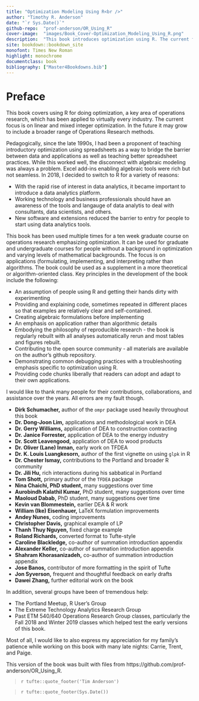 ```yaml
---
title: "Optimization Modeling Using R<br />"
author: "Timothy R. Anderson"
date: "`r Sys.Date()`"
github-repo:  "prof-anderson/OR_Using_R"
cover-image:  "images/Book_Cover-Optimization_Modeling_Using_R.png"
description:  "This book introduces optimization using R. The current focus is on linear and mixed integer programming but may expand in the future.  It does not presume R fluency and teaches some R along the way but does not aim to fully teach R."  
site: bookdown::bookdown_site
monofont: Times New Roman
highlight: monochrome
documentclass: book
bibliography: ["Master4Bookdowns.bib"]
---
```

# Preface {-}

This book covers using R for doing optimization, a key area of operations research, which has been applied to virtually every industry. The current focus is on linear and mixed integer optimization. In the future it may grow to include a broader range of Operations Research methods. \vspace{12pt}

Pedagogically, since the late 1990s, I had been a proponent of teaching introductory optimization using spreadsheets as a way to bridge the barrier between data and applications as well as teaching better spreadsheet practices.  While this worked well, the disconnect with algebraic modeling was always a problem.  Excel add-ins enabling algebraic tools were rich but not seamless.  In 2018, I decided to switch to R for a variety of reasons:

* With the rapid rise of interest in data analytics, it became important to introduce a data analytics platform.
* Working technology and business professionals should have an awareness of the tools and langauge of data analytis to deal with consultants, data scientists, and others.
* New software and extensions reduced the barrier to entry for people to start using data analytics tools.

This book has been used multiple times for a ten week graduate course on operations research emphasizing optimization.  It can be used for graduate and undergraduate courses for people without a background in optimization and varying levels of mathematical backgrounds. The focus is on applications (formulating, implementing, and interpreting rather than algorithms.  The book could be used as a supplement in a more theoretical or algorithm-oriented class. Key principles in the development of the book include the following:

* An assumption of people using R and getting their hands dirty with experimenting
* Providing and explaining code, sometimes repeated in different places so that examples are relatively clear and self-contained.
* Creating algebraic formulations before implementing
* An emphasis on application rather than algorithmic details
* Embodying the philosophy of reproducible research - the book is regularly rebuilt with all analyses automatically rerun and most tables and figures rebuilt.
* Contributing to the open source community - all materials are available on the author's github repository.
* Demonstrating common debugging practices with a troubleshooting emphasis specific to optimization using R.  
* Providing code chunks liberally that readers can adopt and adapt to their own applications.

\vspace{12pt}

I would like to thank many people for their contributions, collaborations, and assistance over the years. All errors are my fault though.  

* **Dirk Schumacher,** author of the `ompr` package used heavily throughout this book
* **Dr. Dong-Joon Lim,** applications and methodological work in DEA
* **Dr. Gerry Williams,** application of DEA to construction contracting
* **Dr. Janice Forrester,** application of DEA to the energy industry
* **Dr. Scott Leavengood,** application of DEA to wood products
* **Dr. Oliver (Lane) Inman,** early work on TFDEA
* **Dr. K. Louis Luangkesorn,** author of the first vignette on using `glpk` in R
* **Dr. Chester Ismay,** contributions to the Portland and broader R community
* **Dr. Jili Hu,** rich interactions during his sabbatical in Portland
* **Tom Shott,** primary author of the `TFDEA` package
* **Nina Chaichi, PhD student,** many suggestions over time
* **Aurobindh Kalathil Kumar,** PhD student, many suggestions over time
* **Maoloud Dabab,** PhD student, many suggestions over time
* **Kevin van Blommestein,** earlier DEA & R work
* **William (Ike) Eisenhauer,** LaTeX formulation improvements
* **Andey Nunes,** coding improvements
* **Christopher Davis,** graphical example of LP
* **Thanh Thuy Nguyen,** fixed charge example 
* **Roland Richards,** converted format to Tufte-style
* **Caroline Blackledge,** co-author of summation introduction appendix
* **Alexander Keller,** co-author of summation introduction appendix
* **Shahram Khorasanizadeh,** co-author of summation introduction appendix
* **Jose Banos,** contributor of more formatting in the spirit of Tufte
* **Jon Syverson,** frequent and thoughtful feedback on early drafts
* **Dawei Zhang,** further editorial work on the book 

In addition, several groups have been of tremendous help:

* The Portland Meetup, R User's Group 
* The Extreme Technology Analytics Research Group
* Past ETM 540/640 Operations Research Group classes, particularly the Fall 2018 and Winter 2019 classes which helped test the early versions of this book.  

Most of all, I would like to also express my appreciation for my family's patience while working on this book with many late nights:  Carrie, Trent, and Paige.

This version of the book was built with files from https://github.com/prof-anderson/OR_Using_R. 
\vspace{12pt}

> `r tufte::quote_footer('Tim Anderson')`

> `r tufte::quote_footer(Sys.Date())`

